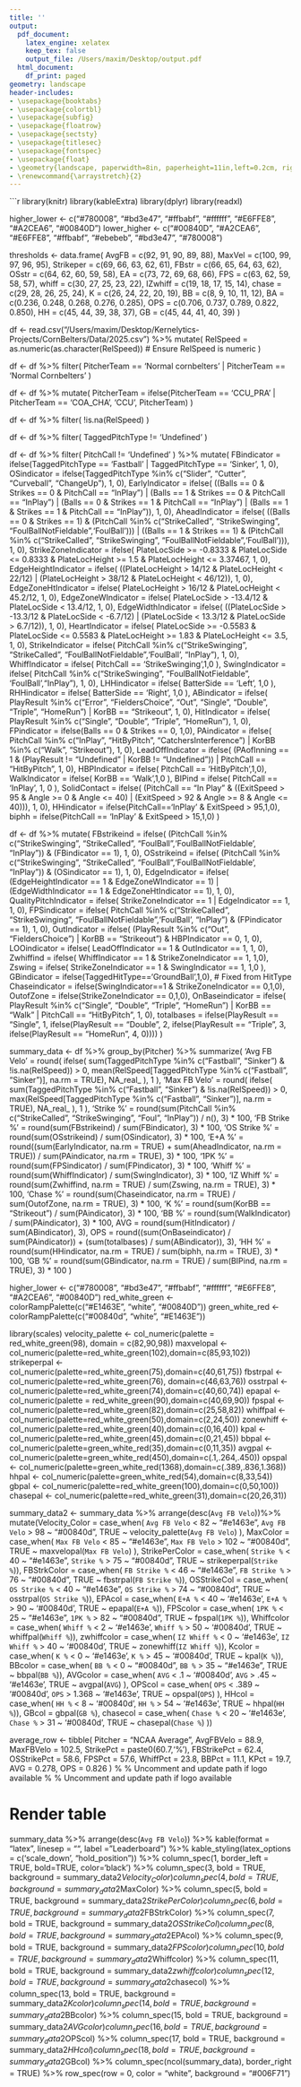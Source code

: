 ```yaml
---
title: ''
output:
  pdf_document:
    latex_engine: xelatex
    keep_tex: false
    output_file: /Users/maxim/Desktop/output.pdf
  html_document:
    df_print: paged
geometry: landscape
header-includes:
- \usepackage{booktabs}
- \usepackage{colortbl}
- \usepackage{subfig}
- \usepackage{floatrow}
- \usepackage{sectsty}
- \usepackage{titlesec}
- \usepackage{fontspec}
- \usepackage{float}
- \geometry{landscape, paperwidth=8in, paperheight=11in,left=0.2cm, right=0.2cm, top=0.5cm, bottom=0.1cm}
- \renewcommand{\arraystretch}{2}
---
```


```r
library(knitr)
library(kableExtra)
library(dplyr)
library(readxl)

higher_lower <- c("#780008", "#bd3e47", "#ffbabf", "#ffffff", "#E6FFE8", "#A2CEA6", "#00840D")
lower_higher <- c("#00840D", "#A2CEA6", "#E6FFE8", "#ffbabf", "#ebebeb", "#bd3e47", "#780008")

thresholds <- data.frame(
  AvgFB = c(92, 91, 90, 89, 88),
  MaxVel = c(100, 99, 97, 96, 95),
  Strikeper = c(69, 66, 63, 62, 61),
  FBstr = c(66, 65, 64, 63, 62),
  OSstr = c(64, 62, 60, 59, 58),
  EA = c(73, 72, 69, 68, 66),
  FPS = c(63, 62, 59, 58, 57),
  whiff = c(30, 27, 25, 23, 22),
  IZwhiff = c(19, 18, 17, 15, 14),
  chase = c(29, 28, 26, 25, 24),
  K = c(26, 24, 22, 20, 19),
  BB = c(8, 9, 10, 11, 12),
  BA = c(0.236, 0.248, 0.268, 0.276, 0.285),
  OPS = c(0.706, 0.737, 0.789, 0.822, 0.850),
  HH = c(45, 44, 39, 38, 37),
  GB = c(45, 44, 41, 40, 39)
)

df <- read.csv("/Users/maxim/Desktop/Kernelytics-Projects/CornBelters/Data/2025.csv") %>%
  mutate(
    RelSpeed = as.numeric(as.character(RelSpeed))  # Ensure RelSpeed is numeric
  )

df <- df %>%
  filter(
    PitcherTeam == 'Normal cornbelters' | PitcherTeam == 'Normal Cornbelters'
  )

df <- df %>%
  mutate(
    PitcherTeam = ifelse(PitcherTeam == 'CCU_PRA' | PitcherTeam == 'COA_CHA', 'CCU', PitcherTeam)
  )

df <- df %>%
  filter(
    !is.na(RelSpeed)
  )

df <- df %>%
  filter(
    TaggedPitchType != 'Undefined'
  )

df <- df %>%
  filter(
    PitchCall != 'Undefined'
  ) %>%
  mutate(
    FBindicator = ifelse(TaggedPitchType == 'Fastball' | TaggedPitchType == 'Sinker', 1, 0),
    OSindicator = ifelse(TaggedPitchType %in% c("Slider", "Cutter", "Curveball", "ChangeUp"), 
                         1, 0),
    EarlyIndicator = ifelse(
      ((Balls == 0 & Strikes == 0 & PitchCall == "InPlay") |
         (Balls == 1 & Strikes == 0 & PitchCall == "InPlay") |
         (Balls == 0 & Strikes == 1 & PitchCall == "InPlay") |
         (Balls == 1 & Strikes == 1 & PitchCall == "InPlay")), 
      1, 0),
    AheadIndicator = ifelse(
      ((Balls == 0 & Strikes == 1) & (PitchCall %in% c("StrikeCalled", "StrikeSwinging", "FoulBallNotFieldable",'FoulBall'))) |
        ((Balls == 1 & Strikes == 1) & (PitchCall %in% c("StrikeCalled", "StrikeSwinging", "FoulBallNotFieldable",'FoulBall'))), 
      1, 0),
    StrikeZoneIndicator = ifelse(
      PlateLocSide >= -0.8333 & PlateLocSide <= 0.8333 & 
        PlateLocHeight >= 1.5 & PlateLocHeight <= 3.37467, 
      1, 0),
    EdgeHeightIndicator = ifelse(
      ((PlateLocHeight > 14/12 & PlateLocHeight < 22/12) |
         (PlateLocHeight > 38/12 & PlateLocHeight < 46/12)), 
      1, 0),
    EdgeZoneHtIndicator = ifelse(
      PlateLocHeight > 16/12 & PlateLocHeight < 45.2/12, 
      1, 0),
    EdgeZoneWIndicator = ifelse(
      PlateLocSide > -13.4/12 & PlateLocSide < 13.4/12, 
      1, 0),
    EdgeWidthIndicator = ifelse(
      ((PlateLocSide > -13.3/12 & PlateLocSide < -6.7/12) |
         (PlateLocSide < 13.3/12 & PlateLocSide > 6.7/12)), 
      1, 0),
    HeartIndicator = ifelse(
      PlateLocSide >= -0.5583 & PlateLocSide <= 0.5583 & 
        PlateLocHeight >= 1.83 & PlateLocHeight <= 3.5, 
      1, 0),
    StrikeIndicator = ifelse(
      PitchCall %in% c("StrikeSwinging", "StrikeCalled", "FoulBallNotFieldable",'FoulBall', "InPlay"), 
      1, 0),
    WhiffIndicator = ifelse(
      PitchCall == 'StrikeSwinging',1,0
    ),
    SwingIndicator = ifelse(
      PitchCall %in% c("StrikeSwinging", "FoulBallNotFieldable", 'FoulBall',"InPlay"), 
      1, 0),
    LHHindicator = ifelse(
      BatterSide == 'Left', 1,0
    ),
    RHHindicator = ifelse(
      BatterSide == 'Right', 1,0
    ),
    ABindicator = ifelse(
      PlayResult %in% c("Error", "FieldersChoice", "Out", "Single", "Double", "Triple", "HomeRun") | 
        KorBB == "Strikeout", 
      1, 0),
    HitIndicator = ifelse(
      PlayResult %in% c("Single", "Double", "Triple", "HomeRun"), 
      1, 0),
    FPindicator = ifelse(Balls == 0 & Strikes == 0, 1,0),
    PAindicator = ifelse(
      PitchCall %in% c("InPlay", "HitByPitch", "CatchersInterference") | 
        KorBB %in% c("Walk", "Strikeout"), 
      1, 0),
    LeadOffIndicator = ifelse(
      (PAofInning == 1 & (PlayResult != "Undefined" | KorBB != "Undefined")) | 
        PitchCall == "HitByPitch", 
      1, 0),
    HBPIndicator = ifelse(
      PitchCall == 'HitByPitch',1,0),
    WalkIndicator = ifelse(
      KorBB == 'Walk',1,0
    ),
    BIPind = ifelse(
      PitchCall == 'InPlay', 1, 0
    ),
    SolidContact = ifelse(
      (PitchCall == "In Play" & 
         ((ExitSpeed > 95 & Angle >= 0 & Angle <= 40) | 
            (ExitSpeed > 92 & Angle >= 8 & Angle <= 40))), 1, 0),
    HHindicator = ifelse(PitchCall=='InPlay' & ExitSpeed > 95,1,0),
    biphh = ifelse(PitchCall == 'InPlay' & ExitSpeed > 15,1,0)
  )

df <- df %>%
  mutate(
    FBstrikeind = ifelse(
      (PitchCall %in% c("StrikeSwinging", "StrikeCalled", "FoulBall",'FoulBallNotFieldable', "InPlay")) & 
        (FBindicator == 1), 
      1, 0),
    OSstrikeind = ifelse(
      (PitchCall %in% c("StrikeSwinging", "StrikeCalled", "FoulBall",'FoulBallNotFieldable', "InPlay")) & 
        (OSindicator == 1), 
      1, 0),
    EdgeIndicator = ifelse(
      (EdgeHeightIndicator == 1 & EdgeZoneWIndicator == 1) | 
        (EdgeWidthIndicator == 1 & EdgeZoneHtIndicator == 1), 
      1, 0),
    QualityPitchIndicator = ifelse(
      StrikeZoneIndicator == 1 | EdgeIndicator == 1, 
      1, 0),
    FPSindicator = ifelse(
      PitchCall %in% c("StrikeCalled", "StrikeSwinging", "FoulBallNotFieldable",'FoulBall', "InPlay") &
        (FPindicator == 1),
      1, 0),
    OutIndicator = ifelse(
      (PlayResult %in% c("Out", "FieldersChoice") | KorBB == "Strikeout") & HBPIndicator == 0, 
      1, 0),
    LOOindicator = ifelse(
      LeadOffIndicator == 1 & OutIndicator == 1, 
      1, 0),
    Zwhiffind = ifelse(
      WhiffIndicator == 1 & StrikeZoneIndicator == 1, 1,0),
    Zswing = ifelse(
      StrikeZoneIndicator == 1 & SwingIndicator == 1, 1,0
    ),
    GBindicator = ifelse(TaggedHitType=='GroundBall',1,0),  # Fixed from HitType
    Chaseindicator = ifelse(SwingIndicator==1 & StrikeZoneIndicator == 0,1,0),
    OutofZone = ifelse(StrikeZoneIndicator == 0,1,0),
    OnBaseindicator = ifelse(
      PlayResult %in% c("Single", "Double", "Triple", "HomeRun") | 
        KorBB == "Walk" | 
        PitchCall == "HitByPitch", 
      1, 0),
    totalbases = ifelse(PlayResult == "Single", 1, 
                        ifelse(PlayResult == "Double", 2, 
                               ifelse(PlayResult == "Triple", 3, 
                                      ifelse(PlayResult == "HomeRun", 4, 0))))
  )

summary_data <- df %>%
  group_by(Pitcher) %>%
  summarize(
    'Avg FB Velo' = round(
      ifelse(
        sum(TaggedPitchType %in% c("Fastball", "Sinker") & !is.na(RelSpeed)) > 0,
        mean(RelSpeed[TaggedPitchType %in% c("Fastball", "Sinker")], na.rm = TRUE),
        NA_real_
      ), 1
    ),
    'Max FB Velo' = round(
      ifelse(
        sum(TaggedPitchType %in% c("Fastball", "Sinker") & !is.na(RelSpeed)) > 0,
        max(RelSpeed[TaggedPitchType %in% c("Fastball", "Sinker")], na.rm = TRUE),
        NA_real_
      ), 1
    ),
    'Strike %' = round(sum(PitchCall %in% c("StrikeCalled", "StrikeSwinging", "Foul", "InPlay")) / n(), 3) * 100,
    'FB Strike %' = round(sum(FBstrikeind) / sum(FBindicator), 3) * 100,
    'OS Strike %' = round(sum(OSstrikeind) / sum(OSindicator), 3) * 100,
    'E+A %' = round((sum(EarlyIndicator, na.rm = TRUE) + sum(AheadIndicator, na.rm = TRUE)) / sum(PAindicator, na.rm = TRUE), 3) * 100,
    '1PK %' = round(sum(FPSindicator) / sum(FPindicator), 3) * 100,
    'Whiff %' = round(sum(WhiffIndicator) / sum(SwingIndicator), 3) * 100,
    'IZ Whiff %' = round(sum(Zwhiffind, na.rm = TRUE) / sum(Zswing, na.rm = TRUE), 3) * 100,
    'Chase %' = round(sum(Chaseindicator, na.rm = TRUE) / sum(OutofZone, na.rm = TRUE), 3) * 100,
    'K %' = round(sum(KorBB == "Strikeout") / sum(PAindicator), 3) * 100,
    'BB %' = round(sum(WalkIndicator) / sum(PAindicator), 3) * 100,
    AVG = round(sum(HitIndicator) / sum(ABindicator), 3),
    OPS = round((sum(OnBaseindicator) / sum(PAindicator)) + (sum(totalbases) / sum(ABindicator)), 3),
    'HH %' = round(sum(HHindicator, na.rm = TRUE) / sum(biphh, na.rm = TRUE), 3) * 100,
    'GB %' = round(sum(GBindicator, na.rm = TRUE) / sum(BIPind, na.rm = TRUE), 3) * 100
  )

higher_lower <- c("#780008", "#bd3e47", "#ffbabf", "#ffffff", "#E6FFE8", "#A2CEA6", "#00840D")
red_white_green <- colorRampPalette(c("#E1463E", "white", "#00840D"))
green_white_red <- colorRampPalette(c("#00840d", "white", "#E1463E"))

library(scales)
velocity_palette <- col_numeric(palette = red_white_green(98), domain = c(82,90,98))
maxvelopal <- col_numeric(palette=red_white_green(102),domain=c(85,93,102))
strikeperpal <- col_numeric(palette=red_white_green(75),domain=c(40,61,75))
fbstrpal <- col_numeric(palette=red_white_green(76), domain=c(46,63,76))
osstrpal <- col_numeric(palette=red_white_green(74),domain=c(40,60,74))
epapal <- col_numeric(palette = red_white_green(90),domain=c(40,69,90))
fpspal <- col_numeric(palette=red_white_green(82),domain=c(25,58,82))
whiffpal <- col_numeric(palette=red_white_green(50),domain=c(2,24,50))
zonewhiff <- col_numeric(palette=red_white_green(40),domain=c(0,16,40))
kpal <- col_numeric(palette=red_white_green(45),domain=c(0,21,45))
bbpal <- col_numeric(palette=green_white_red(35),domain=c(0,11,35))
avgpal <- col_numeric(palette=green_white_red(450),domain=c(.1,.264,.450))
opspal <- col_numeric(palette=green_white_red(1368),domain=c(.389,.836,1.368))
hhpal <- col_numeric(palette=green_white_red(54),domain=c(8,33,54))
gbpal <- col_numeric(palette=red_white_green(100),domain=c(0,50,100))
chasepal <- col_numeric(palette=red_white_green(31),domain=c(20,26,31))

summary_data2 <- summary_data %>%
  arrange(desc(`Avg FB Velo`))%>%
  mutate(Velocity_Color = case_when(
    `Avg FB Velo` < 82 ~ "#e1463e",
    `Avg FB Velo` > 98 ~ "#00840d",
    TRUE ~ velocity_palette(`Avg FB Velo`)
  ),
  MaxColor = case_when(
    `Max FB Velo` < 85 ~ "#e1463e",
    `Max FB Velo` > 102 ~ "#00840d",
    TRUE ~ maxvelopal(`Max FB Velo`)
  ),
  StrikePerColor = case_when(
    `Strike %` < 40 ~ "#e1463e",
    `Strike %` > 75 ~ "#00840d",
    TRUE ~ strikeperpal(`Strike %`)),
  FBStrkColor = case_when(
    `FB Strike %` < 46 ~ "#e1463e",
    `FB Strike %` > 76 ~ "#00840d",
    TRUE ~ fbstrpal(`FB Strike %`)),
  OSStrikeCol = case_when(
    `OS Strike %` < 40 ~ "#e1463e",
    `OS Strike %` > 74 ~ "#00840d",
    TRUE ~ osstrpal(`OS Strike %`)),
  EPAcol = case_when(
    `E+A %` < 40 ~ '#e1463e',
    `E+A %` > 90 ~ '#00840d',
    TRUE ~ epapal(`E+A %`)),
  FPScolor = case_when(
    `1PK %` < 25 ~ "#e1463e",
    `1PK %` > 82 ~ "#00840d",
    TRUE ~ fpspal(`1PK %`)),
  Whiffcolor = case_when(
    `Whiff %` < 2 ~ '#e1463e',
    `Whiff %` > 50 ~ '#00840d',
    TRUE ~ whiffpal(`Whiff %`)),
  zwhiffcolor = case_when(
    `IZ Whiff %` < 0 ~ '#e1463e',
    `IZ Whiff %` > 40 ~ '#00840d',
    TRUE ~ zonewhiff(`IZ Whiff %`)),
  Kcolor = case_when(
    `K %` < 0 ~ '#e1463e',
    `K %` > 45 ~ '#00840d',
    TRUE ~ kpal(`K %`)),
  BBcolor = case_when(
    `BB %` < 0 ~ "#00840d",
    `BB %` > 35 ~ "#e1463e",
    TRUE ~ bbpal(`BB %`)),
  AVGcolor = case_when(
    `AVG` < .1 ~ '#00840d',
    `AVG` > .45 ~ '#e1463e',
    TRUE ~ avgpal(`AVG`)
  ),
  OPScol = case_when(
    `OPS` < .389 ~ '#00840d',
    `OPS` > 1.368 ~ '#e1463e',
    TRUE ~ opspal(`OPS`)
  ),
  HHcol = case_when(
    `HH %` < 8 ~ '#00840d',
    `HH %` > 54 ~ '#e1463e',
    TRUE ~ hhpal(`HH %`)),
  GBcol = gbpal(`GB %`),
  chasecol = case_when(
    `Chase %` < 20 ~ '#e1463e',
    `Chase %` > 31 ~ '#00840d',
    TRUE ~ chasepal(`Chase %`)
  ))

average_row <- tibble(
  Pitcher = "NCAA Average",
  AvgFBVelo = 88.9,
  MaxFBVelo = 102.5,
  StrikePct = paste0(60.7,'%'),
  FBStrikePct = 62.4,
  OSStrikePct = 58.6,
  FPSPct = 57.6,
  WhiffPct = 23.8,
  BBPct = 11.1,
  KPct = 19.7,
  AVG = 0.278,
  OPS = 0.826
)
\begin{center}
\textbf{\Large Pitching Leaders}
\end{center}
\vspace{-1cm}
% \includegraphics[width = 1cm, height = 1cm]{Chant Hat Logo} % Uncomment and update path if logo available
\vspace{-0.8cm}
\hfill
% \includegraphics[width = 2.5cm, height = 1.5cm]{Own It Bronze} % Uncomment and update path if logo available
\begin{center}
\end{center}

# Render table
summary_data %>%
  arrange(desc(`Avg FB Velo`)) %>%
  kable(format = "latex", linesep = "", label = "Leaderboard") %>%
  kable_styling(latex_options = c('scale_down', "hold_position")) %>%
  column_spec(1, border_left = TRUE, bold=TRUE, color='black') %>%
  column_spec(3, bold = TRUE, background = summary_data2$Velocity_Color) %>%
  column_spec(4, bold = TRUE, background = summary_data2$MaxColor) %>%
  column_spec(5, bold = TRUE, background = summary_data2$StrikePerColor) %>%
  column_spec(6, bold = TRUE, background = summary_data2$FBStrkColor) %>%
  column_spec(7, bold = TRUE, background = summary_data2$OSStrikeCol) %>%
  column_spec(8, bold = TRUE, background = summary_data2$EPAcol) %>%
  column_spec(9, bold = TRUE, background = summary_data2$FPScolor) %>%
  column_spec(10, bold = TRUE, background = summary_data2$Whiffcolor) %>%
  column_spec(11, bold = TRUE, background = summary_data2$zwhiffcolor) %>%
  column_spec(12, bold = TRUE, background = summary_data2$chasecol) %>%
  column_spec(13, bold = TRUE, background = summary_data2$Kcolor) %>%
  column_spec(14, bold = TRUE, background = summary_data2$BBcolor) %>%
  column_spec(15, bold = TRUE, background = summary_data2$AVGcolor) %>%
  column_spec(16, bold = TRUE, background = summary_data2$OPScol) %>%
  column_spec(17, bold = TRUE, background = summary_data2$HHcol) %>%
  column_spec(18, bold = TRUE, background = summary_data2$GBcol) %>%
  column_spec(ncol(summary_data), border_right = TRUE) %>%
  row_spec(row = 0, color = "white", background = "#006F71")